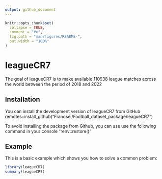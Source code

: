 ```yaml
---
output: github_document
---
```


<!-- README.md is generated from README.Rmd. Please edit that file -->

```r
knitr::opts_chunk$set(
  collapse = TRUE,
  comment = "#>",
  fig.path = "man/figures/README-",
  out.width = "100%"
)
```

# leagueCR7

<!-- badges: start -->
<!-- badges: end -->

The goal of leagueCR7 is to make available 110938 league matches across the world between the period of 2018 and 2022 

## Installation

You can install the development version of leagueCR7 from GitHub remotes::install_github("Franosei/Football_dataset_package/leagueCR7")

To avoid installing the package from Github, you can use use the following command in your console
"renv::restore()"

## Example

This is a basic example which shows you how to solve a common problem:

```r
library(leagueCR7)
summary(leagueCR7)
```

